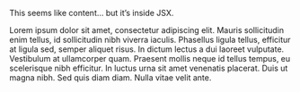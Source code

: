 <Layout>
  <p>This seems like content… but it’s inside JSX.</p>
</Layout>

Lorem ipsum dolor sit amet, consectetur adipiscing elit. Mauris sollicitudin enim tellus, id sollicitudin nibh viverra iaculis. Phasellus ligula tellus, efficitur at ligula sed, semper aliquet risus. In dictum lectus a dui laoreet vulputate. Vestibulum at ullamcorper quam. Praesent mollis neque id tellus tempus, eu scelerisque nibh efficitur. In luctus urna sit amet venenatis placerat. Duis ut magna nibh. Sed quis diam diam. Nulla vitae velit ante.
